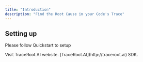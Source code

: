 ```yaml
---
title: "Introduction"
description: "Find the Root Cause in your Code's Trace"
---
```


## Setting up

Please follow Quickstart to setup

<CardGroup cols={2}>
  <Card title="TraceRoot.AI Website" icon="sitemap" href="https://traceroot.ai">
    Visit TraceRoot.AI website.
  </Card>
  <Card title="Install SDK" icon="code" href="https://pypi.org/project/traceroot/">
    [TraceRoot.AI](http://traceroot.ai) SDK.
  </Card>
</CardGroup>